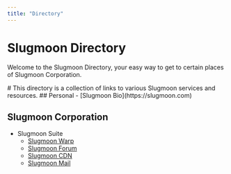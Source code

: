 ```yaml
---
title: "Directory"
---
```


# Slugmoon Directory

Welcome to the Slugmoon Directory, your easy way to get to certain places of Slugmoon Corporation.

<BrowserWindow url="https://slugmoon.com/directory">
# <Typewriter text="Welcome to the Slugmoon Directory!" loop delay={100} eraseDelay={40} />
This directory is a collection of links to various Slugmoon services and resources.

<GradientText text="Explore the directory below:" />
## Personal
  - [Slugmoon Bio](https://slugmoon.com)

## Slugmoon Corporation
 - Slugmoon Suite
   - [Slugmoon Warp](https://warp.slugmoon.lol)
   - [Slugmoon Forum](https://forum.slugmoon.com)
   - [Slugmoon CDN](https://srbx.co.uk)
   - [Slugmoon Mail](https://mail.slugmoon.com)
</BrowserWindow>